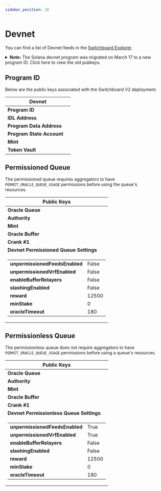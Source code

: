```yaml
---
sidebar_position: 20
---
```



# Devnet

You can find a list of Devnet feeds in the
[Switchboard Explorer](https://switchboard.xyz/explorer/).

<details>

<summary>
  <b>Note:</b> The Solana devnet program was migrated on March 17 to a new
  program ID. Click here to view the old pubkeys.
</summary>

<h2>Program ID</h2>

<table>
  <thead>
    <tr>
      <th colspan="2">Devnet</th>
    </tr>
  </thead>
  <tbody>
    <tr>
      <td>
        <b>Program ID</b>
      </td>
      <td>
        <PublicKeyButton publicKey="2TfB33aLaneQb5TNVwyDz3jSZXS6jdW2ARw1Dgf84XCG" />
      </td>
    </tr>
    <tr>
      <td>
        <b>IDL Address</b>
      </td>
      <td>
        <PublicKeyButton publicKey="CKwZcshn4XDvhaWVH9EXnk3iu19t6t5xP2Sy2pD6TRDp" />
      </td>
    </tr>
    <tr>
      <td>
        <b>Program Data Address</b>
      </td>
      <td>
        <PublicKeyButton publicKey="J4CArpsbrZqu1axqQ4AnrqREs3jwoyA1M5LMiQQmAzB9" />
      </td>
    </tr>
    <tr>
      <td>
        <b>Program State Account</b>
      </td>
      <td>
        <PublicKeyButton publicKey="BYM81n8HvTJuqZU1PmTVcwZ9G8uoji7FKM6EaPkwphPt" />
      </td>
    </tr>
    <tr>
      <td>
        <b>Mint</b>
      </td>
      <td>
        <PublicKeyButton publicKey="So11111111111111111111111111111111111111112" />
      </td>
    </tr>
    <tr>
      <td>
        <b>Token Vault</b>
      </td>
      <td>
        <PublicKeyButton publicKey="FVLfR6C2ckZhbSwBzZY4CX7YBcddUSge5BNeGQv5eKhy" />
      </td>
    </tr>
  </tbody>
</table>

<h2>Permissioned Queue</h2>

The permissioned queue requires aggregators to have `PERMIT_ORACLE_QUEUE_USAGE`
permissions before using the queue's resources.

<table>
  <thead>
    <tr>
      <th colspan="2">Public Keys</th>
    </tr>
  </thead>
  <tbody>
    <tr>
      <td>
        <b>Oracle Queue</b>
      </td>
      <td>
        <PublicKeyButton publicKey="GhYg3R1V6DmJbwuc57qZeoYG6gUuvCotUF1zU3WCj98U" />
      </td>
    </tr>
    <tr>
      <td>
        <b>Authority</b>
      </td>
      <td>
        <PublicKeyButton publicKey="2KgowxogBrGqRcgXQEmqFvC3PGtCu66qERNJevYW8Ajh" />
      </td>
    </tr>
    <tr>
      <td>
        <b>Mint</b>
      </td>
      <td>
        <PublicKeyButton publicKey="So11111111111111111111111111111111111111112" />
      </td>
    </tr>
    <tr>
      <td>
        <b>Oracle Buffer</b>
      </td>
      <td>
        <PublicKeyButton publicKey="DQXUDDcDoQ2FjzjYRi45gjdRqe1EsLwoqNhW2hf488gf" />
      </td>
    </tr>
    <tr>
      <td>
        <b>Crank #1</b>
      </td>
      <td>
        <PublicKeyButton publicKey="85L2cFUvXaeGQ4HrzP8RJEVCL7WvRrXM2msvEmQ82AVr" />
      </td>
    </tr>
    <tr>
      <td colspan="2">
        <div className="centeredText">
          <b>Devnet Permissioned Queue Settings</b>
        </div>
      </td>
    </tr>
    <tr>
      <td colspan="2">
        <table className="table_no_border">
          <tr>
            <td>
              <b>unpermissionedFeedsEnabled</b>
            </td>
            <td>False</td>
          </tr>
          <tr>
            <td>
              <b>unpermissionedVrfEnabled</b>
            </td>
            <td>False</td>
          </tr>
          <tr>
            <td>
              <b>enableBufferRelayers</b>
            </td>
            <td>False</td>
          </tr>
          <tr>
            <td>
              <b>slashingEnabled</b>
            </td>
            <td>False</td>
          </tr>
          <tr>
            <td>
              <b>reward</b>
            </td>
            <td>12500</td>
          </tr>
          <tr>
            <td>
              <b>minStake</b>
            </td>
            <td>0</td>
          </tr>
          <tr>
            <td>
              <b>oracleTimeout</b>
            </td>
            <td>180</td>
          </tr>
        </table>
      </td>
    </tr>
  </tbody>
</table>

<h2>Permissionless Queue</h2>

The permissionless queue does not require aggregators to have
`PERMIT_ORACLE_QUEUE_USAGE` permissions before using a queue's resources.

<table>
  <thead>
    <tr>
      <th colspan="2">Public Keys</th>
    </tr>
  </thead>
  <tbody>
    <tr>
      <td>
        <b>Oracle Queue</b>
      </td>
      <td>
        <PublicKeyButton publicKey="F8ce7MsckeZAbAGmxjJNetxYXQa9mKr9nnrC3qKubyYy" />
      </td>
    </tr>
    <tr>
      <td>
        <b>Authority</b>
      </td>
      <td>
        <PublicKeyButton publicKey="2KgowxogBrGqRcgXQEmqFvC3PGtCu66qERNJevYW8Ajh" />
      </td>
    </tr>
    <tr>
      <td>
        <b>Mint</b>
      </td>
      <td>
        <PublicKeyButton publicKey="So11111111111111111111111111111111111111112" />
      </td>
    </tr>
    <tr>
      <td>
        <b>Oracle Buffer</b>
      </td>
      <td>
        <PublicKeyButton publicKey="7yJ3sSifpmUFB5BcXy6yMDje15xw2CovJjfXfBKsCfT5" />
      </td>
    </tr>
    <tr>
      <td>
        <b>Crank #1</b>
      </td>
      <td>
        <PublicKeyButton publicKey="GN9jjCy2THzZxhYqZETmPM3my8vg4R5JyNkgULddUMa5" />
      </td>
    </tr>
    <tr>
      <td colspan="2">
        <div className="centeredText">
          <b>Devnet Permissionless Queue Settings</b>
        </div>
      </td>
    </tr>
    <tr>
      <td colspan="2">
        <table className="table_no_border">
          <tr>
            <td>
              <b>unpermissionedFeedsEnabled</b>
            </td>
            <td>True</td>
          </tr>
          <tr>
            <td>
              <b>unpermissionedVrfEnabled</b>
            </td>
            <td>True</td>
          </tr>
          <tr>
            <td>
              <b>enableBufferRelayers</b>
            </td>
            <td>False</td>
          </tr>
          <tr>
            <td>
              <b>slashingEnabled</b>
            </td>
            <td>False</td>
          </tr>
          <tr>
            <td>
              <b>reward</b>
            </td>
            <td>12500</td>
          </tr>
          <tr>
            <td>
              <b>minStake</b>
            </td>
            <td>0</td>
          </tr>
          <tr>
            <td>
              <b>oracleTimeout</b>
            </td>
            <td>180</td>
          </tr>
        </table>
      </td>
    </tr>
  </tbody>
</table>

</details>

## Program ID

Below are the public keys associated with the Switchboard V2 deployment.

<table>
  <thead>
    <tr>
      <th colspan="2">Devnet</th>
    </tr>
  </thead>
  <tbody>
    <tr>
      <td>
        <b>Program ID</b>
      </td>
      <td>
        <PublicKeyButton publicKey="SW1TCH7qEPTdLsDHRgPuMQjbQxKdH2aBStViMFnt64f" />
      </td>
    </tr>
    <tr>
      <td>
        <b>IDL Address</b>
      </td>
      <td>
        <PublicKeyButton publicKey="Fi8vncGpNKbq62gPo56G4toCehWNy77GgqGkTaAF5Lkk" />
      </td>
    </tr>
    <tr>
      <td>
        <b>Program Data Address</b>
      </td>
      <td>
        <PublicKeyButton publicKey="7nYabs9dUhvxYwdTnrWVBL9MYviKSfrEbdWCUbcnwkpF" />
      </td>
    </tr>
    <tr>
      <td>
        <b>Program State Account</b>
      </td>
      <td>
        <PublicKeyButton publicKey="CyZuD7RPDcrqCGbNvLCyqk6Py9cEZTKmNKujfPi3ynDd" />
      </td>
    </tr>
    <tr>
      <td>
        <b>Mint</b>
      </td>
      <td>
        <PublicKeyButton publicKey="So11111111111111111111111111111111111111112" />
      </td>
    </tr>
    <tr>
      <td>
        <b>Token Vault</b>
      </td>
      <td>
        <PublicKeyButton publicKey="7hkp1xfPBcD2t1vZMoWWQPzipHVcXeLAAaiGXdPSfDie" />
      </td>
    </tr>
  </tbody>
</table>

## Permissioned Queue

The permissioned queue requires aggregators to have `PERMIT_ORACLE_QUEUE_USAGE`
permissions before using the queue's resources.

<table>
  <thead>
    <tr>
      <th colspan="2">Public Keys</th>
    </tr>
  </thead>
  <tbody>
    <tr>
      <td>
        <b>Oracle Queue</b>
      </td>
      <td>
        <PublicKeyButton publicKey="PeRMnAqNqHQYHUuCBEjhm1XPeVTh4BxjY4t4TPan1pG" />
      </td>
    </tr>
    <tr>
      <td>
        <b>Authority</b>
      </td>
      <td>
        <PublicKeyButton publicKey="2KgowxogBrGqRcgXQEmqFvC3PGtCu66qERNJevYW8Ajh" />
      </td>
    </tr>
    <tr>
      <td>
        <b>Mint</b>
      </td>
      <td>
        <PublicKeyButton publicKey="So11111111111111111111111111111111111111112" />
      </td>
    </tr>
    <tr>
      <td>
        <b>Oracle Buffer</b>
      </td>
      <td>
        <PublicKeyButton publicKey="dBufSqtKN59Whpq3oeh6pyxJm1yzpf9XJTTubTKVQtf" />
      </td>
    </tr>
    <tr>
      <td>
        <b>Crank #1</b>
      </td>
      <td>
        <PublicKeyButton publicKey="crnKsPsuP6f7uiDbAYYw66h2RNBrqoazmtZHwazkC6V" />
      </td>
    </tr>
    <tr>
      <td colspan="2">
        <div className="centeredText">
          <b>Devnet Permissioned Queue Settings</b>
        </div>
      </td>
    </tr>
    <tr>
      <td colspan="2">
        <table className="table_no_border">
          <tr>
            <td>
              <b>unpermissionedFeedsEnabled</b>
            </td>
            <td>False</td>
          </tr>
          <tr>
            <td>
              <b>unpermissionedVrfEnabled</b>
            </td>
            <td>False</td>
          </tr>
          <tr>
            <td>
              <b>enableBufferRelayers</b>
            </td>
            <td>False</td>
          </tr>
          <tr>
            <td>
              <b>slashingEnabled</b>
            </td>
            <td>False</td>
          </tr>
          <tr>
            <td>
              <b>reward</b>
            </td>
            <td>12500</td>
          </tr>
          <tr>
            <td>
              <b>minStake</b>
            </td>
            <td>0</td>
          </tr>
          <tr>
            <td>
              <b>oracleTimeout</b>
            </td>
            <td>180</td>
          </tr>
        </table>
      </td>
    </tr>
  </tbody>
</table>

## Permissionless Queue

The permissionless queue does not require aggregators to have
`PERMIT_ORACLE_QUEUE_USAGE` permissions before using a queue's resources.

<table>
  <thead>
    <tr>
      <th colspan="2">Public Keys</th>
    </tr>
  </thead>
  <tbody>
    <tr>
      <td>
        <b>Oracle Queue</b>
      </td>
      <td>
        <PublicKeyButton publicKey="uPeRMdfPmrPqgRWSrjAnAkH78RqAhe5kXoW6vBYRqFX" />
      </td>
    </tr>
    <tr>
      <td>
        <b>Authority</b>
      </td>
      <td>
        <PublicKeyButton publicKey="2KgowxogBrGqRcgXQEmqFvC3PGtCu66qERNJevYW8Ajh" />
      </td>
    </tr>
    <tr>
      <td>
        <b>Mint</b>
      </td>
      <td>
        <PublicKeyButton publicKey="So11111111111111111111111111111111111111112" />
      </td>
    </tr>
    <tr>
      <td>
        <b>Oracle Buffer</b>
      </td>
      <td>
        <PublicKeyButton publicKey="dBufJumLPqiEhSvVK9D8tp8vkDCgMXWfDnaHgGZUnBj" />
      </td>
    </tr>
    <tr>
      <td>
        <b>Crank #1</b>
      </td>
      <td>
        <PublicKeyButton publicKey="UcrnK4w2HXCEjY8z6TcQ9tysYr3c9VcFLdYAU9YQP5e" />
      </td>
    </tr>
    <tr>
      <td colspan="2">
        <div className="centeredText">
          <b>Devnet Permissionless Queue Settings</b>
        </div>
      </td>
    </tr>
    <tr>
      <td colspan="2">
        <table className="table_no_border">
          <tr>
            <td>
              <b>unpermissionedFeedsEnabled</b>
            </td>
            <td>True</td>
          </tr>
          <tr>
            <td>
              <b>unpermissionedVrfEnabled</b>
            </td>
            <td>True</td>
          </tr>
          <tr>
            <td>
              <b>enableBufferRelayers</b>
            </td>
            <td>False</td>
          </tr>
          <tr>
            <td>
              <b>slashingEnabled</b>
            </td>
            <td>False</td>
          </tr>
          <tr>
            <td>
              <b>reward</b>
            </td>
            <td>12500</td>
          </tr>
          <tr>
            <td>
              <b>minStake</b>
            </td>
            <td>0</td>
          </tr>
          <tr>
            <td>
              <b>oracleTimeout</b>
            </td>
            <td>180</td>
          </tr>
        </table>
      </td>
    </tr>
  </tbody>
</table>
